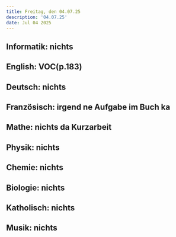 ```yaml
---
title: Freitag, den 04.07.25
description: '04.07.25'
date: Jul 04 2025
---
```


## Informatik: nichts

## English: VOC(p.183)

## Deutsch: nichts

## Französisch: irgend ne Aufgabe im Buch ka

## Mathe: nichts da Kurzarbeit

## Physik: nichts

## Chemie: nichts

## Biologie: nichts

## Katholisch: nichts

## Musik: nichts
